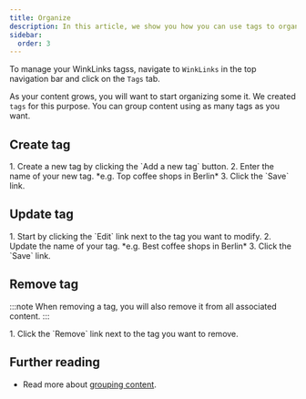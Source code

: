 ```yaml
---
title: Organize
description: In this article, we show you how you can use tags to organize your content.
sidebar:
  order: 3
---
```



To manage your WinkLinks tagss, navigate to `WinkLinks` in the top navigation bar and click on the `Tags` tab.

As your content grows, you will want to start organizing some it. We created `tags` for this purpose. You can group content using as many tags as you want.

## Create tag

<Steps>
1. Create a new tag by clicking the `Add a new tag` button.
2. Enter the name of your new tag. *e.g. Top coffee shops in Berlin*
3. Click the `Save` link.
</Steps>

## Update tag

<Steps>
1. Start by clicking the `Edit` link next to the tag you want to modify.
2. Update the name of your tag. *e.g. Best coffee shops in Berlin*
3. Click the `Save` link.
</Steps>

## Remove tag

:::note
When removing a tag, you will also remove it from all associated content.
:::

<Steps>
1. Click the `Remove` link next to the tag you want to remove.
</Steps>

## Further reading

- Read more about [grouping content](/winklinks/content#grouping-content).
